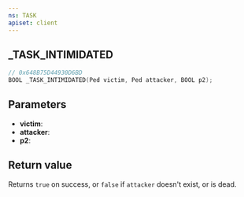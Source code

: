 ```yaml
---
ns: TASK
apiset: client
---
```

## _TASK_INTIMIDATED

```c
// 0x648B75D44930D6BD
BOOL _TASK_INTIMIDATED(Ped victim, Ped attacker, BOOL p2);
```


## Parameters
* **victim**:
* **attacker**:
* **p2**:

## Return value
Returns `true` on success, or `false` if `attacker` doesn't exist, or is dead.

